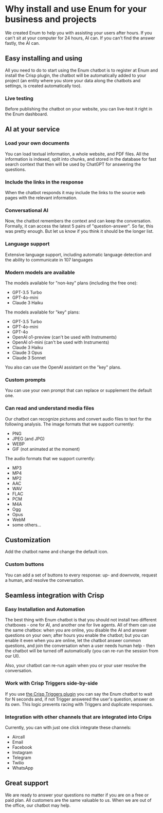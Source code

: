 
# Why install and use Enum for your business and projects
We created Enum to help you with assisting your users after hours. If you can't sit at your computer for 24 hours, AI can. If you can't find the answer fastly, the AI can.

## Easy installing and using
All you need to do to start using the Enum chatbot is to register at Enum and install the Crisp plugin, the chatbot will be automatically added to your project (an entity where you store your data along the chatbots and settings, is created automatically too).

### Live testing
Before publishing the chatbot on your website, you can live-test it right in the Enum dashboard.

## AI at your service

### Load your own documents
You can load textual information, a whole website, and PDF files. All the information is indexed, split into chunks, and stored in the database for fast search context that then will be used by ChatGPT for answering the questions.

### Include the links in the response
When the chatbot responds it may include the links to the source web pages with the relevant information.

### Conversational AI
Now, the chatbot remembers the context and can keep the conversation. Formally, it can access the latest 5 pairs of "question-answer". So far, this was pretty enough. But let us know if you think it should be the longer list.

### Language support
Extensive language support, including automatic language detection and the ability to communicate in 107 languages

### Modern models are available
The models available for "non-key" plans (including the free one):
- GPT-3.5 Turbo
- GPT-4o-mini
- Claude 3 Haiku

The models available for "key" plans:

- GPT-3.5 Turbo
- GPT-4o-mini
- GPT-4o
- OpenAI o1-preview (can't be used with Instruments)
- OpenAI o1-mini (can't be used with Instruments)
- Claude 3 Haiku
- Claude 3 Opus
- Claude 3 Sonnet

You also can use the OpenAI assistant on the "key" plans.

### Custom prompts
You can use your own prompt that can replace or supplement the default one. 

### Can read and understand media files
Our chatbot can recognize pictures and convert audio files to text for the following analysis. 
The image formats that we support currently:

- PNG
- JPEG (and JPG)
- WEBP
- GIF (not animated at the moment)

The audio formats that we support currently:
- MP3
- MP4
- MP2
- AAC
- WAV
- FLAC
- PCM
- M4A
- Ogg
- Opus
- WebM
- some others...

## Customization
Add the chatbot name and change the default icon.

### Custom buttons
You can add a set of buttons to every response: up- and downvote, request a human, and resolve the conversation.

## Seamless integration with Crisp

### Easy Installation and Automation
The best thing with Enum chatbot is that you should not install two different chatboxes - one for AI, and another one for live agents. All of them can use the same chatbox: when you are online, you disable the AI and answer questions on your own; after hours you enable the chatbot; but you can enable it even when you are online, let the chatbot answer common questions, and join the conversation when a user needs human help - then the chatbot will be turned off automatically (you can re-run the session from our UI).

Also, your chatbot can re-run again when you or your user resolve the conversation.

### Work with Crisp Triggers side-by-side
If you use [the Crisp Triggers plugin](https://help.crisp.chat/en/article/how-to-use-triggers-pq0znd/) you can say the Enum chatbot to wait for N seconds and, if not Trigger answered the user's question, answer on its own. This logic prevents racing with Triggers and duplicate responses.

### Integration with other channels that are integrated into Crips
Currently, you can with just one click integrate these channels:

- Aircall
- Email
- Facebook
- Instagram
- Telegram
- Twilio
- WhatsApp


## Great support
We are ready to answer your questions no matter if you are on a free or paid plan. All customers are the same valuable to us. When we are out of the office, our chatbot may help.
